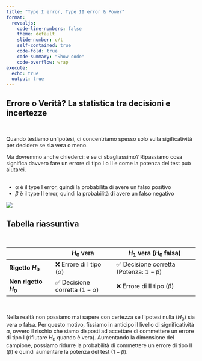 ```yaml
---
title: "Type I error, Type II error & Power"
format:
  revealjs:
    code-line-numbers: false
    theme: default
    slide-number: c/t
    self-contained: true
    code-fold: true
    code-summary: "Show code"
    code-overflow: wrap
execute:
  echo: true
  output: true
---
```


## Errore o Verità? La statistica tra decisioni e incertezze

\

Quando testiamo un'ipotesi, ci concentriamo spesso solo sulla sigificatività per decidere se sia vera o meno.

Ma dovremmo anche chiederci: e se ci sbagliassimo? Ripassiamo cosa significa davvero fare un errore di tipo I o II e come la potenza del test può aiutarci.

## {.smaller}

-   $\alpha$ è il type I error, quindi la probabilità di avere un falso positivo
-   $\beta$ è il type II error, quindi la probabilità di avere un falso negativo

![](img/typerror.jpeg){fig-align="center"}

## Tabella riassuntiva {.smaller}

\

|                         | **$H_0$ vera**                   | **$H_1$ vera ($H_0$ falsa)**                |
|-------------------------|----------------------------------|---------------------------------------------|
| **Rigetto $H_0$**       | ❌ Errore di I tipo ($\alpha$)    | ✅ Decisione corretta (Potenza: $1 - \beta$)  |
| **Non rigetto $H_0$**   | ✅ Decisione corretta ($1 - \alpha$) | ❌ Errore di II tipo ($\beta$)                |

\

Nella realtà non possiamo mai sapere con certezza se l'ipotesi nulla ($H_0$) sia vera o falsa. Per questo motivo, fissiamo in anticipo il livello di significatività $\alpha$, ovvero il rischio che siamo disposti ad accettare di commettere un errore di tipo I (rifiutare $H_0$ quando è vera). Aumentando la dimensione del campione, possiamo ridurre la probabilità di commettere un errore di tipo II ($\beta$) e quindi aumentare la potenza del test ($1 - \beta$).



